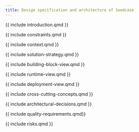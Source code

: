 ```yaml
---
title: Design specification and architecture of Seedcase
---
```


<!-- Following [arc42](https://arc42.org) and [C4](https://c4model.com/) -->

{{ include introduction.qmd }}

{{ include constraints.qmd }}

{{ include context.qmd }}

{{ include solution-strategy.qmd }}

{{ include building-block-view.qmd }}

{{ include runtime-view.qmd }}

{{ include deployment-view.qmd }}

{{ include cross-cutting-concepts.qmd }}

{{ include architectural-decisions.qmd }}

{{ include quality-requirements.qmd}}

{{ include risks.qmd }}
